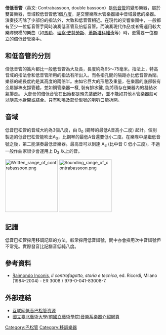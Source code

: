 {{Infobox Instrument
|樂器名稱=倍低音管
|描述 = 裝有金屬腳棒的倍低音管
|樂器別稱= 倍巴松管
|樂器英文名稱=Contrabassoon/double bassoon
|樂器德文名稱=Kintrafagott
|樂器法文名稱=Contrebasson
|樂器義大利文名稱=Controfagotto
|樂器西班牙文名稱=Contrafagot
|樂器圖像=Contrabassoon2.jpg
|樂器分類=
|音域=
|相關樂器=
* 雙簧圓筒管樂器
** 雙簧管類
*** [[雙簧管|雙簧管]]
*** [[柔音雙簧管|柔音雙簧管]]
*** [[英國管|英國管]]
*** [[低音雙簧管|低音雙簧管]]
** 低音管類
*** [[低音管|低音管]]
*** '''倍低音管'''
*** [[赫格管|赫格管]]
|相關知名演奏家=
|相關條目= [[木管樂器|木管樂器]]
}}
'''倍低音管'''（英文: Contrabassoon, double bassoon）是[[低音管|低音管]]的變形樂器，屬於雙簧樂器，音域較低音管低1個[[八度|八度]]，是交響樂隊木管樂器組中音域最低的樂器。演奏技巧除了少部份的指法外，大致和低音管相近。在現代的交響樂團中，一般都有至少一位低音管手同時演奏低音管及倍低音管。而演奏現代作品或者需運用較大樂隊規模的樂曲（如[[古斯塔夫·馬勒|馬勒]]、[[理察·史特勞斯|理察·史特勞斯]]、[[蕭斯塔科維奇|蕭斯塔科維奇]]等）時，更需要一位獨立的倍低音管樂手。

==和低音管的分別==
倍低音管的簧片都比一般低音管為大及長，長度約為65～75毫米。指法上，特高音域的指法會和低音管所用的指法有所出入。而各指孔間的隔距亦比低音管為闊。樂器的總長度約是其高度的兩倍半。由如它巨大的形態及重量，在樂器的底部裝有金屬腳棒支撐管體，並如銅管樂器一樣, 裝有排水鍵, 能將積存在樂器內的凝結水氣排走。
大部份的倍低音管在出廠都是預先裝嵌好，並不能如其他木管樂器般可以隨意地拆開或結合。只有吹嘴及部份型號的喇叭口能拆開。

== 音域 ==
低音巴松管的音域大約為3個八度，由 B{{music|b}}<sub>0</sub> (鋼琴的最低A音高小二度) 起計。個別製造的低音巴松管能吹出A{{music|b}}<sub>0</sub>，比鋼琴的最低A音還要低小二度。在樂隊中是繼低音號之後，第二能演奏最低音樂器。最高音可以到達 A<sub>3</sub> (比中音 C 低小三度)，不過一般作曲家很少會運用上 D<sub>3</sub> 以上的音。

[[Image:Written_range_of_contrabassoon.png|170px]]
[[Image:Sounding_range_of_contrabassoon.png|170px]]

== 記譜 ==
低音巴松管採用移調記譜的方法，較常採用低音譜號，間中亦會採用次中音譜號但不常見。實際發音比記譜音低純八度。

== 參考資料 ==
* [[雷蒙多·因科尼斯|Raimondo Inconis]], ''Il controfagotto, storia e tecnica'', ed. Ricordi, Milano (1984–2004) - ER 3008 / {{link-en|ISMN|ISMN}} 979-0-041-83008-7.

== 外部連結 ==
*[https://web.archive.org/web/20110725194847/http://www.contrabassoon.org/contrabassoonists.htm 互联网低音巴松管资源]
*[http://music.tnua.edu.tw/music-designer/balassoon/fagott/08.html 國立臺北藝術大學(前國立藝術學院)音樂系樂器介紹網頁]{{Wayback|url=http://music.tnua.edu.tw/music-designer/balassoon/fagott/08.html |date=20160304215151 }}

[[Category:巴松管|Category:巴松管]]
[[Category:移調樂器|Category:移調樂器]]